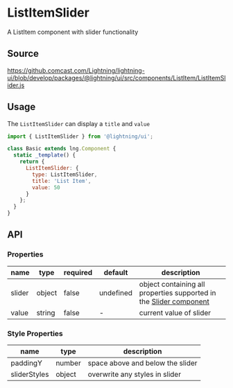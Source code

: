 
# ListItemSlider

A ListItem component with slider functionality

## Source

https://github.comcast.com/Lightning/lightning-ui/blob/develop/packages/@lightning/ui/src/components/ListItem/ListItemSlider.js

## Usage

The `ListItemSlider` can display a `title` and `value`

```js
import { ListItemSlider } from '@lightning/ui';

class Basic extends lng.Component {
  static _template() {
    return {
      ListItemSlider: {
        type: ListItemSlider,
        title: 'List Item',
        value: 50
      }
    };
  }
}
```

<Canvas>
  <Story id="controls-listitemslider--list-item-slider" />
</Canvas>

## API

### Properties

| name   | type   | required | default   | description                                                                                              |
| ------ | ------ | -------- | --------- | -------------------------------------------------------------------------------------------------------- |
| slider | object | false    | undefined | object containing all properties supported in the [Slider component](?path=/docs/elements-slider--basic) |
| value  | string | false    | -         | current value of slider                                                                                  |

### Style Properties

| name         | type   | description                      |
| ------------ | ------ | -------------------------------- |
| paddingY     | number | space above and below the slider |
| sliderStyles | object | overwrite any styles in slider   |
